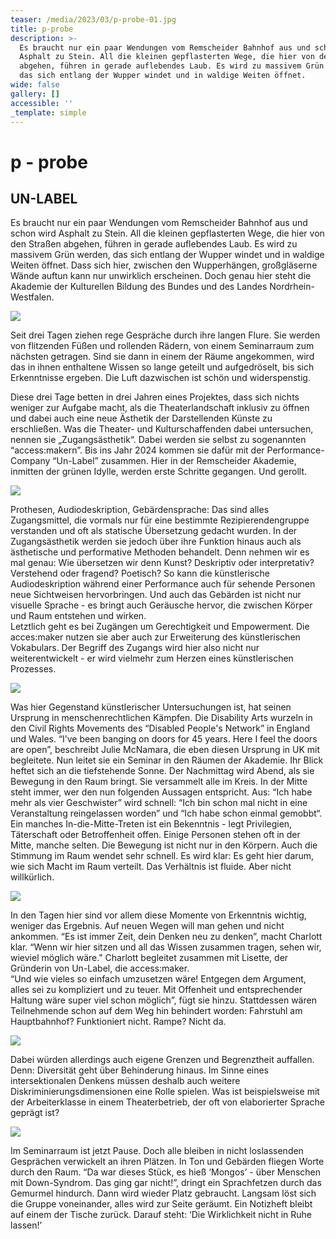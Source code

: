 ```yaml
---
teaser: /media/2023/03/p-probe-01.jpg
title: p-probe
description: >-
  Es braucht nur ein paar Wendungen vom Remscheider Bahnhof aus und schon wird
  Asphalt zu Stein. All die kleinen gepflasterten Wege, die hier von den Straßen
  abgehen, führen in gerade auflebendes Laub. Es wird zu massivem Grün werden,
  das sich entlang der Wupper windet und in waldige Weiten öffnet.
wide: false
gallery: []
accessible: ''
_template: simple
---
```


# p - probe

## UN-LABEL

Es braucht nur ein paar Wendungen vom Remscheider Bahnhof aus und schon wird Asphalt zu Stein. All die kleinen gepflasterten Wege, die hier von den Straßen abgehen, führen in gerade auflebendes Laub. Es wird zu massivem Grün werden, das sich entlang der Wupper windet und in waldige Weiten öffnet. Dass sich hier, zwischen den Wupperhängen, großgläserne Wände auftun kann nur unwirklich erscheinen. Doch genau hier steht die Akademie der Kulturellen Bildung des Bundes und des Landes Nordrhein-Westfalen.

![](/media/2023/01.jpg)

Seit drei Tagen ziehen rege Gespräche durch ihre langen Flure. Sie werden von flitzenden Füßen und rollenden Rädern, von einem Seminarraum zum nächsten getragen. Sind sie dann in einem der Räume angekommen, wird das in ihnen enthaltene Wissen so lange geteilt und aufgedröselt, bis sich Erkenntnisse ergeben. Die Luft dazwischen ist schön und widerspenstig.

Diese drei Tage betten in drei Jahren eines Projektes, dass sich nichts weniger zur Aufgabe macht, als die Theaterlandschaft inklusiv zu öffnen und dabei auch eine neue Ästhetik der Darstellenden Künste zu erschließen. Was die Theater- und Kulturschaffenden dabei untersuchen, nennen sie „Zugangsästhetik“. Dabei werden sie selbst zu sogenannten “access\:makern”. Bis ins Jahr 2024 kommen sie dafür mit der Performance-Company “Un-Label” zusammen. Hier in der Remscheider Akademie, inmitten der grünen Idylle, werden erste Schritte gegangen. Und gerollt.

![](/media/2023/02.jpg)

Prothesen, Audiodeskription, Gebärdensprache: Das sind alles Zugangsmittel, die vormals nur für eine bestimmte Rezipierendengruppe verstanden und oft als statische Übersetzung gedacht wurden. In der Zugangsästhetik werden sie jedoch über ihre Funktion hinaus auch als ästhetische und performative Methoden behandelt. Denn nehmen wir es mal genau: Wie übersetzen wir denn Kunst? Deskriptiv oder interpretativ? Verstehend oder fragend? Poetisch? So kann die künstlerische Audiodeskription während einer Performance auch für sehende Personen neue Sichtweisen hervorbringen. Und auch das Gebärden ist nicht nur visuelle Sprache - es bringt auch Geräusche hervor, die zwischen Körper und Raum entstehen und wirken.\
Letztlich geht es bei Zugängen um Gerechtigkeit und Empowerment. Die acces\:maker nutzen sie aber auch zur Erweiterung des künstlerischen Vokabulars. Der Begriff des Zugangs wird hier also nicht nur weiterentwickelt - er wird vielmehr zum Herzen eines künstlerischen Prozesses.

![](/media/2023/03.jpg)

Was hier Gegenstand künstlerischer Untersuchungen ist, hat seinen Ursprung in menschenrechtlichen Kämpfen. Die Disability Arts wurzeln in den Civil Rights Movements des “Disabled People's Network” in England und Wales. “I’ve been banging on doors for 45 years. Here I feel the doors are open”, beschreibt Julie McNamara, die eben diesen Ursprung in UK mit begleitete. Nun leitet sie ein Seminar in den Räumen der Akademie. Ihr Blick heftet sich an die tiefstehende Sonne. Der Nachmittag wird Abend, als sie Bewegung in den Raum bringt. Sie versammelt alle im Kreis. In der Mitte steht immer, wer den nun folgenden Aussagen entspricht. Aus: “Ich habe mehr als vier Geschwister” wird schnell: “Ich bin schon mal nicht in eine Veranstaltung reingelassen worden” und “Ich habe schon einmal gemobbt“. Ein manches In-die-Mitte-Treten ist ein Bekenntnis - legt Privilegien, Täterschaft oder Betroffenheit offen. Einige Personen stehen oft in der Mitte, manche selten. Die Bewegung ist nicht nur in den Körpern. Auch die Stimmung im Raum wendet sehr schnell. Es wird klar: Es geht hier darum, wie sich Macht im Raum verteilt. Das Verhältnis ist fluide. Aber nicht willkürlich.

![](/media/2023/04.jpg)

In den Tagen hier sind vor allem diese Momente von Erkenntnis wichtig, weniger das Ergebnis. Auf neuen Wegen will man gehen und nicht ankommen. “Es ist immer Zeit, dein Denken neu zu denken”, macht Charlott klar. “Wenn wir hier sitzen und all das Wissen zusammen tragen, sehen wir, wieviel möglich wäre." Charlott begleitet zusammen mit Lisette, der Gründerin von Un-Label, die access\:maker.\
“Und wie vieles so einfach umzusetzen wäre! Entgegen dem Argument, alles sei zu kompliziert und zu teuer. Mit Offenheit und entsprechender Haltung wäre super viel schon möglich”, fügt sie hinzu. Stattdessen wären Teilnehmende schon auf dem Weg hin behindert worden: Fahrstuhl am Hauptbahnhof? Funktioniert nicht. Rampe? Nicht da.

![](/media/2023/05.jpg)

Dabei würden allerdings auch eigene Grenzen und Begrenztheit auffallen. Denn: Diversität geht über Behinderung hinaus. Im Sinne eines intersektionalen Denkens müssen deshalb auch weitere Diskriminierungsdimensionen eine Rolle spielen. Was ist beispielsweise mit der Arbeiterklasse in einem Theaterbetrieb, der oft von elaborierter Sprache geprägt ist?

![](/media/2023/06.jpg)

Im Seminarraum ist jetzt Pause. Doch alle bleiben in nicht loslassenden Gesprächen verwickelt an ihren Plätzen. In Ton und Gebärden fliegen Worte durch den Raum. “Da war dieses Stück, es hieß ‘Mongos’ - über Menschen mit Down-Syndrom. Das ging gar nicht!”, dringt ein Sprachfetzen durch das Gemurmel hindurch. Dann wird wieder Platz gebraucht. Langsam löst sich die Gruppe voneinander, alles wird zur Seite geräumt. Ein Notizheft bleibt auf einem der Tische zurück. Darauf steht: ‘Die Wirklichkeit nicht in Ruhe lassen!’
